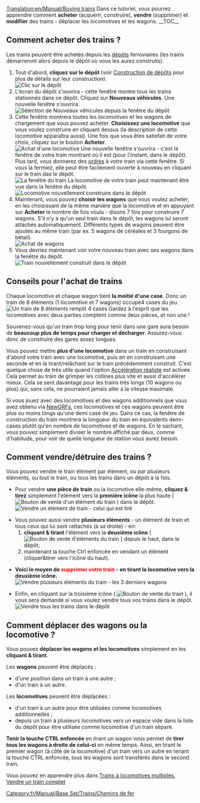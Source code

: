 [[Translation:en/Manual/Buying trains]]
{{fr/Manual/Tutoriel}}
Dans ce tutoriel, vous pourrez apprendre comment '''acheter''' (acquérir, construire), '''vendre''' (supprimer) et '''modifier''' des trains - déplacer les locomotives et les wagons.
__TOC__ 
==Comment acheter des trains ?==
Les trains peuvent être achetés depuis les [[fr/Manual/Dépôts|dépôts]] ferroviaires (les trains démarreront alors depuis le dépôt où vous les aurez construits).
#Tout d'abord, '''cliquez sur le dépôt''' (voir [[fr/Manual/Construction de dépôts|Construction de dépôts]] pour plus de détails sur leur construction).<br/>[[File:en/Manual/BuildTrainTutorial1.png|none|frame|Clic sur le dépôt]]
#L'écran du dépôt s'ouvrira - cette fenêtre montre tous les trains stationnés dans ce dépôt. Cliquez sur '''Nouveaux véhicules'''. Une nouvelle fenêtre s'ouvrira.<br/>[[File:en/Manual/BuildTrainTutorial2.png|none|frame|Sélection de Nouveaux véhicules depuis la fenêtre du dépôt]]
#Cette fenêtre montrera toutes les locomotives et les wagons de chargement que vous pouvez acheter. '''Choisissez une locomotive''' que vous voulez construire en cliquant dessus (la description de cette locomotive apparaîtra aussi). Une fois que vous êtes satisfait de votre choix, cliquez sur le bouton '''Acheter'''.<br/>[[File:en/Manual/BuildTrainTutorial3.png|none|frame|Achat d'une locomotive]] Une nouvelle fenêtre s'ouvrira - c'est la fenêtre de votre train montrant où il est (pour l'instant, dans le dépôt). Plus tard, vous donnerez des [[fr/Manual/Ordres|ordres]] à votre train via cette fenêtre. Si vous la fermiez, elle peut être facilement ouverte à nouveau en cliquant sur le train das le dépôt.<br/>[[File:en/Manual/BuildTrainTutorial5.png|none|frame|La fenêtre du train]] La locomotive de votre train peut maintenant être vue dans la fenêtre du dépôt.<br/>[[File:en/Manual/BuildTrainTutorial4.png|none|frame|Locomotive nouvellement construire dans le dépôt]]
#Maintenant, vous pouvez '''choisir les wagons''' que vous voulez acheter, en les choisissant de la même manière que la locomotive et en appuyant sur '''Acheter''' le nombre de fois voulu - disons 7 fois pour construire 7 wagons. S'il n'y a qu'un seul train dans le dépôt, les wagons lui seront attachés automatiquement. Différents types de wagons peuvent être ajoutés au même train (par ex. 5 wagons de céréales et 3 fourgons de bétail).<br/>[[File:en/Manual/BuildTrainTutorial6.png|none|frame|Achat de wagons]]
#Vous devriez maintenant voir votre nouveau train avec ses wagons dans la fenêtre du dépôt.<br/>[[File:en/Manual/BuildTrainTutorial7.png|none|frame|Train nouvellement construit dans le dépôt]]

==Conseils pour l'achat de trains==
Chaque locomotive et chaque wagon tient '''la moitié d'une case'''. Donc un train de 8 éléments (1 locomotive et 7 wagons) occupe4 cases du jeu.
[[File:en/Manual/BuildTrainTutorial8.png|none|frame|Un train de 8 éléments remplit 4 cases]]
Gardez à l'esprit que les locomotives avec deux parties comptent comme deux pièces, et non une !

Souvenez-vous qu'un train trop long pour tenir dans une gare aura besoin de '''beaucoup plus de temps pour charger et décharger'''. Assurez-vous donc de construire des gares assez longues.

Vous pouvez mettre '''plus d'une locomotive''' dans un train en construisant d'abord votre train avec une locomotive, puis en en construisant une seconde et en la tirant/relâchant sur le train précédemment construit. C'est quelque chose de très utile quand l'option [[fr/Archive/Manual/Settings/Accélération réaliste|Accélération réaliste]] est activée. Cela permet au train de grimper les collines plus vite et aussi d'accélérer mieux. Cela se sent davantage pour les trains très longs (10 wagons ou plus) qui, sans cela, ne pourraient jamais aller à la vitesse maximale.

Si vous jouez avec des locomotives et des wagons additionnels que vous avez obtenu via [[fr/Manual/NewGRF|NewGRFs]], ces locomotives et ces wagons peuvent être plus ou moins longs qu'une demi case de jeu. Dans ce cas, la fenêtre de construction du train montrera la longueur du train en équivalents demi-cases plutôt qu'en nombre de locomotives et de wagons. En le sachant, vous pouvez simplement diviser le nombre affiché par deux, comme d'habitude, pour voir de quelle longueur de station vous aurez besoin.

==Comment vendre/détruire des trains ?==
Vous pouvez vendre le train élément par élément, ou par plusieurs éléments, ou tout le train, ou tous les trains dans un dépôt à la fois.

* Pour vendre '''une pièce de train''' ou la locomotive elle-même, '''cliquez & tirez''' simplement l'élément vers la '''première icône''' la plus haute ( [[File:en/Manual/SellTrainVehicle.png|Bouton de vente d'un élément du train]] ) dans le dépôt.<br/>[[File:en/Manual/BuildTrainTutorial9.png|none|frame|Vendre un élément de train - celui qui est tiré]]

* Vous pouvez aussi vendre '''plusieurs éléments''' - un élément de train et tous ceux qui lui sont rattachés (à sa droite) - en:
*# '''cliquant & tirant''' l'élément vers la '''deuxième icône''' ( [[File:en/Manual/SellEntireTrain.png|Bouton de vente d'éléments du train]] ) depuis le haut, dans le dépôt;
*# maintenant la touche Ctrl enfoncée en vendant un élément (cliquer&tirer vers l'icône du haut).

* '''Voici le moyen de <font color='red'>supprimer votre train</font> - en tirant la locomotive vers la deuxième icône.'''<br/>[[File:en/Manual/BuildTrainTutorial10.png|none|frame|Vendre plusieurs éléments du train - les 3 derniers wagons]]

* Enfin, en cliquant sur la troisième icône ( [[File:en/Manual/SellAllTrains.png|Bouton de vente du train]] ), il vous sera demandé si vous voulez vendre tous vos trains dans le dépôt.<br/>[[File:en/Manual/BuildTrainTutorial11.png|none|frame|Vendre tous les trains dans le dépôt]]

==Comment déplacer des wagons ou la locomotive ?==

Vous pouvez '''déplacer les wagons et les locomotives''' simplement en les '''cliquant & tirant'''.

Les '''wagons''' peuvent être déplacés :
* d'une position dans un train à une autre ;
* d'un train à un autre.
Les '''locomotives''' peuvent être déplacées :
* d'un train à un autre pour être utilisées comme locomotives additionnelles ;
* depuis un train à plusieurs locomotives vers un espace vide dans la liste du dépôt pour être utilisée comme locomotive d'un train séparé.

'''Tenir la touche CTRL enfoncée''' en tirant un wagon vous permet de '''tirer tous les wagons à droite de celui-ci''' en même temps. Ainsi, en tirant le premier wagon (à côté de la locomotive) d'un train vers un autre en tenant la touche CTRL enfoncée, tous les wagons sont transférés dans le second train.

Vous pouvez en apprendre plus dans [[fr/Archive/Manual/Train à locomotives multiples|Trains à locomotives multiples]], [[fr/Manual/Vendre un train complet|Vendre un train complet]]

[[Category:fr/Manual/Base Set/Trains/Chemins de fer]]